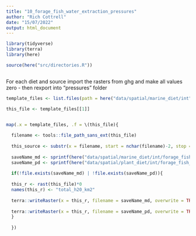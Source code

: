 ```yaml
---
title: "10_forage_fish_water_extraction_pressures"
author: "Rich Cottrell"
date: "15/07/2022"
output: html_document
---
```



```r

library(tidyverse)
library(terra)
library(here)

source(here("src/directories.R"))



```

For each diet and source import the rasters from ghg and make all values zero - then rexport into "pressures" folder

```r

template_files <- list.files(path = here("data/spatial/marine_diet/int"), pattern = "forage_fish_ghg", full.names = TRUE)

this_file <- template_files[[1]]


map(.x = template_files, .f = \(this_file){
  
  filename <- tools::file_path_sans_ext(this_file)
  
  this_source <- substr(x = filename, start = nchar(filename)-2, stop = nchar(filename))
  
  saveName_md <- sprintf(here("data/spatial/marine_diet/int/forage_fish_water_km2_%s.tif"), this_source)
  saveName_pd <- sprintf(here("data/spatial/plant_diet/int/forage_fish_water_km2_%s.tif"), this_source)
  
  if(!file.exists(saveName_md) | !file.exists(saveName_pd)){
  
  this_r <- rast(this_file)*0
  names(this_r) <- "total_h20_km2"
  
  terra::writeRaster(x = this_r, filename = saveName_md, overwrite = TRUE)
  
  terra::writeRaster(x = this_r, filename = saveName_pd, overwrite = TRUE)
  }
  
  })

```





